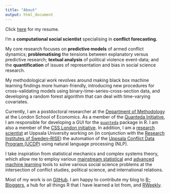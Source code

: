 ```yaml
---
title: "About"
output: html_document
---
```


Click [here](/img/Ciflikli_CV_160319.pdf) for my resume.

I'm a __computational social scientist__ specialising in __conflict forecasting.__

My core research focuses on __predictive models__ of armed conflict dynamics; __problematising__ the tensions between explanatory versus predictive research; __textual analysis__ of political violence event-data; and the __quantification__ of issues of representation and bias in social science research.

My methodological work revolves around making black box machine learning findings more human-friendly, introducing new procedures for cross-validating models using binary-time-series-cross-section data, and developing a random forest algorithm that can deal with time-varying covariates.

Currently, I am a postdoctoral researcher at the [Department of Methodology](http://www.lse.ac.uk/Methodology/People/Researchers/Gokhan-Ciflikli) at the London School of Economics. As a member of the [Quanteda Initiative](https://quanteda.org/people/), I am responsible for developing a GUI for the [`quanteda`](https://quanteda.io/) package in R. I am also a member of the [CSS London initiative](http://www.csslondoninitiative.co.uk/people/). In addition, I am a [research scientist](http://katalog.uu.se/profile/?id=N19-495) at Uppsala University working on (in conjunction with the [Research Institutes of Sweden--RISE](https://www.ri.se/en)) the automation of the [Uppsala Conflict Data Program (UCDP)](https://ucdp.uu.se/) using natural language processing (NLP).

I take inspiration from statistical mechanics and complex systems theory, which allow me to employ various [mainstream statistical](http://blogs.lse.ac.uk/impactofsocialsciences/2014/09/23/data-science-statistics-communication/) and [advanced machine learning](/img/algo.jpg) tools to solve various social science problems at the intersection of conflict studies, political science, and international relations.

Most of my work is on [GitHub](https://github.com/ciflikli). I am happy to contribute my blog to [R-Bloggers](https://www.r-bloggers.com/), a hub for all things R that I have learned a lot from, and [RWeekly](https://rweekly.org/).